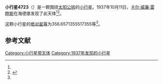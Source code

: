 {{Infobox planet
| bgcolour = #FFFFC0
| name = 4723 Wolfgangmattig
| symbol = 
| image = 
| caption = 
| discovery = yes
| discovery_ref = 
| discoverer = [[卡尔·威廉·雷睦斯|卡尔·威廉·雷睦斯]]
| discovery_site = [[海德堡|海德堡]] 
| discovered = 1937年10月11日
| designations = yes
| mp_name = 
| named_after = 
| alt_names = 1937 TB/ 1981 XS1 / 1985 RO
| mp_category = [[主带小行星|主带小行星]]
| orbit_ref = <ref name="a">[http://ssd.jpl.nasa.gov/sbdb.cgi?sstr=4723 4723 Wolfgangmattig] {{Wayback|url=http://ssd.jpl.nasa.gov/sbdb.cgi?sstr=4723 |date=20201124010416 }}，小行星數據庫瀏覽器（JPL Small-Body Database Browser）－[[美国国家航空航天局|美国国家航空航天局]]喷气推进实验室</ref>
| epoch = 2456400.5 (2013年4月18日更新)
| aphelion = {{convert|3.203636004858434|AU|km|3|abbr=on|lk=out}}
| perihelion = {{convert|2.146194536329815|AU|km|3|abbr=on}}
| semimajor = {{convert|2.674915270594124|AU|km|3|abbr=on}}
| eccentricity = 0.197658872
| period = 1597.951052 [[日|日]]<br />4.37[[儒略年|儒略年]]
| avg_speed = 
| inclination = 3.056730633507345
| asc_node = 25.35554869553755
| mean_anomaly = 
| arg_peri = 356.6571355517355
| satellites = 
| physical_characteristics = yes
| dimensions = 
| mass = 
| density = 
| surface_grav = 
| escape_velocity = 
| sidereal_day = 
| axial_tilt = 
| pole_ecliptic_lat = 
| pole_ecliptic_lon = 
| albedo = 
| temperatures= 
| temp_name1 = 
| mean_temp_1 = 
| max_temp_1 = 
| temp_name2 = 
| max_temp_2 = 
| spectral_type = 
| abs_magnitude = 356.6571355517355
}}

'''小行星4723'''（{{lang-en|4723 Wolfgangmattig}}）是一颗围绕[[太阳|太阳]][[公转|公转]]的[[小行星|小行星]]。1937年10月11日，[[卡尔·威廉·雷睦斯|卡尔·威廉·雷睦斯]]在海德堡发现了此天体<ref name="a" /><ref>{{cite news|title=小行星列表|url=http://cfa-www.harvard.edu/iau/lists/NumberedMPs.txt|accessdate=2013-07-08|newspaper=哈佛大学|archive-date=2008-05-17|archive-url=https://web.archive.org/web/20080517010638/http://cfa-www.harvard.edu/iau/lists/NumberedMPs.txt|dead-url=no}}</ref>。

这颗小行星的[[绝对星等|绝对星等]]为356.6571355517355等<ref name="a" />。

==参考文献==
{{reflist}}
{{Minor Planet Number|[[小行星4722|小行星4722]]|[[小行星4724|小行星4724]]}}

{{小天体}}

[[Category:小行星带天体|Category:小行星带天体]]
[[Category:1937年发现的小行星|Category:1937年发现的小行星]]

{{asteroid-stub}}